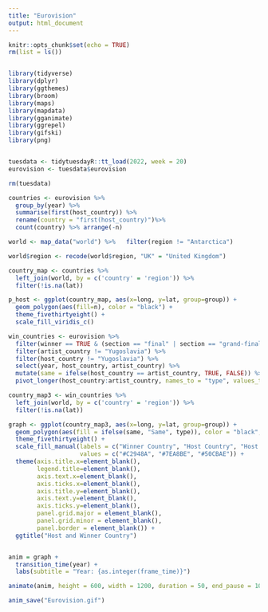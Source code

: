 ```yaml
---
title: "Eurovision"
output: html_document
---
```


```r
knitr::opts_chunk$set(echo = TRUE)
rm(list = ls())


library(tidyverse)
library(dplyr)
library(ggthemes)
library(broom)
library(maps)
library(mapdata)
library(gganimate)
library(ggrepel)
library(gifski)
library(png)


tuesdata <- tidytuesdayR::tt_load(2022, week = 20)
eurovision <- tuesdata$eurovision

rm(tuesdata)
```


```r
countries <- eurovision %>% 
  group_by(year) %>% 
  summarise(first(host_country)) %>% 
  rename(country = "first(host_country)")%>% 
  count(country) %>% arrange(-n)

world <- map_data("world") %>%   filter(region != "Antarctica") 

world$region <- recode(world$region, "UK" = "United Kingdom")

country_map <- countries %>%
  left_join(world, by = c('country' = 'region')) %>%
  filter(!is.na(lat))

p_host <- ggplot(country_map, aes(x=long, y=lat, group=group)) +
  geom_polygon(aes(fill=n), color = "black") +
  theme_fivethirtyeight() +
  scale_fill_viridis_c()
```



```r
win_countries <- eurovision %>% 
  filter(winner == TRUE & (section == "final" | section == "grand-final")) %>%
  filter(artist_country != "Yugoslavia") %>%
  filter(host_country != "Yugoslavia") %>%
  select(year, host_country, artist_country) %>%
  mutate(same = ifelse(host_country == artist_country, TRUE, FALSE)) %>%
  pivot_longer(host_country:artist_country, names_to = "type", values_to = "country")

country_map3 <- win_countries %>%
  left_join(world, by = c('country' = 'region')) %>%
  filter(!is.na(lat))

graph <- ggplot(country_map3, aes(x=long, y=lat, group=group)) +
  geom_polygon(aes(fill = ifelse(same, "Same", type)), color = "black", size = 0.3) +
  theme_fivethirtyeight() +
  scale_fill_manual(labels = c("Winner Country", "Host Country", "Host Country Wins!"), 
                    values = c("#C2948A", "#7EA8BE", "#50CBAE")) +
  theme(axis.title.x=element_blank(),
        legend.title=element_blank(),
        axis.text.x=element_blank(),
        axis.ticks.x=element_blank(),
        axis.title.y=element_blank(),
        axis.text.y=element_blank(),
        axis.ticks.y=element_blank(),
        panel.grid.major = element_blank(),
        panel.grid.minor = element_blank(),
        panel.border = element_blank()) +
  ggtitle("Host and Winner Country")


anim = graph +
  transition_time(year) +
  labs(subtitle = "Year: {as.integer(frame_time)}")

animate(anim, height = 600, width = 1200, duration = 50, end_pause = 10)

anim_save("Eurovision.gif")
```

